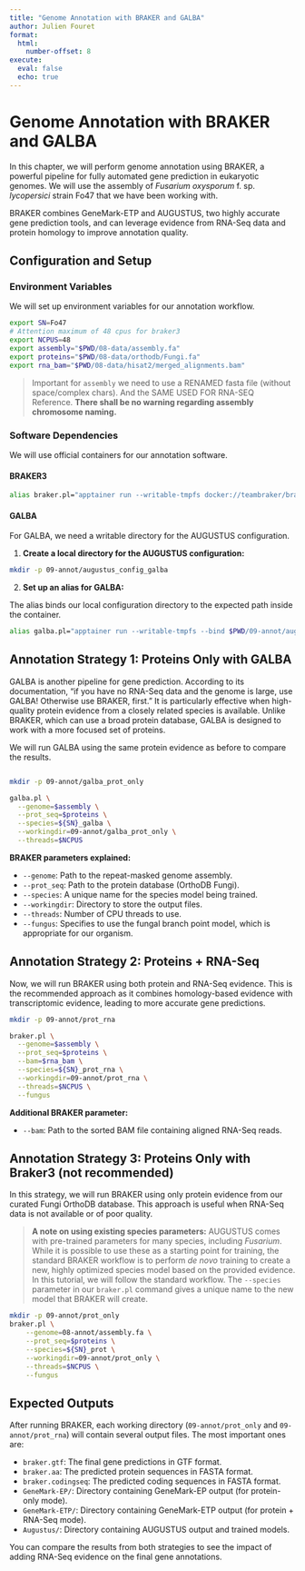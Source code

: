 ```yaml
---
title: "Genome Annotation with BRAKER and GALBA"
author: Julien Fouret
format: 
  html:
    number-offset: 8
execute:
  eval: false
  echo: true
---
```


# Genome Annotation with BRAKER and GALBA

In this chapter, we will perform genome annotation using BRAKER, a powerful pipeline for fully automated gene prediction in eukaryotic genomes. We will use the assembly of *Fusarium oxysporum* f. sp. *lycopersici* strain Fo47 that we have been working with.

BRAKER combines GeneMark-ETP and AUGUSTUS, two highly accurate gene prediction tools, and can leverage evidence from RNA-Seq data and protein homology to improve annotation quality.

## Configuration and Setup

### Environment Variables

We will set up environment variables for our annotation workflow.

``` bash
export SN=Fo47
# Attention maximum of 48 cpus for braker3
export NCPUS=48
export assembly="$PWD/08-data/assembly.fa"
export proteins="$PWD/08-data/orthodb/Fungi.fa"
export rna_bam="$PWD/08-data/hisat2/merged_alignments.bam"
```

> Important for `assembly` we need to use a RENAMED fasta file (without space/complex chars). And the SAME USED FOR RNA-SEQ Reference. **There shall be no warning regarding assembly chromosome naming.**

### Software Dependencies

We will use official containers for our annotation software.

#### BRAKER3

``` bash
alias braker.pl="apptainer run --writable-tmpfs docker://teambraker/braker3:v3.0.7.6 braker.pl"
```

#### GALBA

For GALBA, we need a writable directory for the AUGUSTUS configuration.

1.  **Create a local directory for the AUGUSTUS configuration:**

``` bash
mkdir -p 09-annot/augustus_config_galba
```

2.  **Set up an alias for GALBA:**

The alias binds our local configuration directory to the expected path inside the container.

``` bash
alias galba.pl="apptainer run --writable-tmpfs --bind $PWD/09-annot/augustus_config_galba:/usr/share/augustus/config docker://katharinahoff/galba-notebook:v1.0.11.2 galba.pl"
```

## Annotation Strategy 1: Proteins Only with GALBA

GALBA is another pipeline for gene prediction. According to its documentation, "if you have no RNA-Seq data and the genome is large, use GALBA! Otherwise use BRAKER, first." It is particularly effective when high-quality protein evidence from a closely related species is available. Unlike BRAKER, which can use a broad protein database, GALBA is designed to work with a more focused set of proteins.

We will run GALBA using the same protein evidence as before to compare the results.

``` bash

mkdir -p 09-annot/galba_prot_only

galba.pl \
  --genome=$assembly \
  --prot_seq=$proteins \
  --species=${SN}_galba \
  --workingdir=09-annot/galba_prot_only \
  --threads=$NCPUS
```

**BRAKER parameters explained:**

-   `--genome`: Path to the repeat-masked genome assembly.
-   `--prot_seq`: Path to the protein database (OrthoDB Fungi).
-   `--species`: A unique name for the species model being trained.
-   `--workingdir`: Directory to store the output files.
-   `--threads`: Number of CPU threads to use.
-   `--fungus`: Specifies to use the fungal branch point model, which is appropriate for our organism.

## Annotation Strategy 2: Proteins + RNA-Seq

Now, we will run BRAKER using both protein and RNA-Seq evidence. This is the recommended approach as it combines homology-based evidence with transcriptomic evidence, leading to more accurate gene predictions.

``` bash
mkdir -p 09-annot/prot_rna

braker.pl \
  --genome=$assembly \
  --prot_seq=$proteins \
  --bam=$rna_bam \
  --species=${SN}_prot_rna \
  --workingdir=09-annot/prot_rna \
  --threads=$NCPUS \
  --fungus

```

**Additional BRAKER parameter:**

-   `--bam`: Path to the sorted BAM file containing aligned RNA-Seq reads.

## Annotation Strategy 3: Proteins Only with Braker3 (not recommended)

In this strategy, we will run BRAKER using only protein evidence from our curated Fungi OrthoDB database. This approach is useful when RNA-Seq data is not available or of poor quality.

> **A note on using existing species parameters:** AUGUSTUS comes with pre-trained parameters for many species, including *Fusarium*. While it is possible to use these as a starting point for training, the standard BRAKER workflow is to perform *de novo* training to create a new, highly optimized species model based on the provided evidence. In this tutorial, we will follow the standard workflow. The `--species` parameter in our `braker.pl` command gives a unique name to the new model that BRAKER will create.

``` bash
mkdir -p 09-annot/prot_only
braker.pl \
    --genome=08-annot/assembly.fa \
    --prot_seq=$proteins \
    --species=${SN}_prot \
    --workingdir=09-annot/prot_only \
    --threads=$NCPUS \
    --fungus
```

## Expected Outputs

After running BRAKER, each working directory (`09-annot/prot_only` and `09-annot/prot_rna`) will contain several output files. The most important ones are:

-   `braker.gtf`: The final gene predictions in GTF format.
-   `braker.aa`: The predicted protein sequences in FASTA format.
-   `braker.codingseq`: The predicted coding sequences in FASTA format.
-   `GeneMark-EP/`: Directory containing GeneMark-EP output (for protein-only mode).
-   `GeneMark-ETP/`: Directory containing GeneMark-ETP output (for protein + RNA-Seq mode).
-   `Augustus/`: Directory containing AUGUSTUS output and trained models.

You can compare the results from both strategies to see the impact of adding RNA-Seq evidence on the final gene annotations.